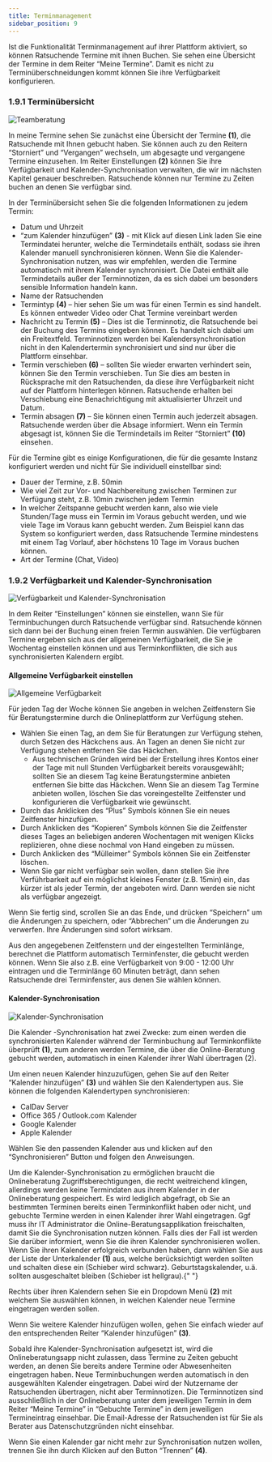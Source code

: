 ```yaml
---
title: Terminmanagement
sidebar_position: 9
---
```



Ist die Funktionalität Terminmanagement auf ihrer Plattform aktiviert, so können Ratsuchende Termine mit ihnen Buchen. Sie sehen eine Übersicht der Termine in dem Reiter “Meine Termine”. Damit es nicht zu Terminüberschneidungen kommt können Sie ihre Verfügbarkeit konfigurieren.

### 1.9.1 Terminübersicht

![Teamberatung](../../../static/img/images-onlineberatung/01_Berater_Terminübersicht.png)

In meine Termine sehen Sie zunächst eine Übersicht der Termine <strong>(1)</strong>, die Ratsuchende mit Ihnen gebucht haben. Sie können auch zu den Reitern “Storniert” und “Vergangen” wechseln, um abgesagte und vergangene Termine einzusehen. Im Reiter Einstellungen <strong>(2)</strong> können Sie ihre Verfügbarkeit und Kalender-Synchronisation verwalten, die wir im nächsten Kapitel genauer beschreiben. Ratsuchende können nur Termine zu Zeiten buchen an denen Sie verfügbar sind.

<span>
  In der Terminübersicht sehen Sie die folgenden Informationen zu jedem Termin:
</span>

- Datum und Uhrzeit
- “zum Kalender hinzufügen” <strong>(3)</strong> - mit Klick auf diesen Link laden Sie eine Termindatei herunter, welche die Termindetails enthält, sodass sie ihren Kalender manuell synchronisieren können. Wenn Sie die Kalender-Synchronisation nutzen, was wir empfehlen, werden die Termine automatisch mit ihrem Kalender synchronisiert.
  Die Datei enthält alle Termindetails außer der Terminnotizen, da es sich dabei um besonders sensible Information handeln kann.
- Name der Ratsuchenden
- Termintyp <strong>(4)</strong> – hier sehen Sie um was für einen Termin es sind handelt. Es können entweder Video oder Chat Termine vereinbart werden
- Nachricht zu Termin <strong>(5)</strong> – Dies ist die Terminnotiz, die Ratsuchende bei der Buchung des Termins eingeben können. Es handelt sich dabei um ein Freitextfeld. Terminnotizen werden bei Kalendersynchronisation nicht in den Kalendertermin synchronisiert und sind nur über die Plattform einsehbar.
- Termin verschieben <strong>(6)</strong> – sollten Sie wieder erwarten verhindert sein, können Sie den Termin verschieben. Tun Sie dies am besten in Rücksprache mit den Ratsuchenden, da diese ihre Verfügbarkeit nicht auf der Plattform hinterlegen können. Ratsuchende erhalten bei Verschiebung eine Benachrichtigung mit aktualisierter Uhrzeit und Datum.
- Termin absagen <strong>(7)</strong> – Sie können einen Termin auch jederzeit absagen. Ratsuchende werden über die Absage informiert. Wenn ein Termin abgesagt ist, können Sie die Termindetails im Reiter “Storniert” <strong>(10)</strong> einsehen.

<span>
  Für die Termine gibt es einige Konfigurationen, die für die gesamte Instanz
  konfiguriert werden und nicht für Sie individuell einstellbar sind:
</span>

- Dauer der Termine, z.B. 50min
- Wie viel Zeit zur Vor- und Nachbereitung zwischen Terminen zur Verfügung steht, z.B. 10min zwischen jedem Termin
- In welcher Zeitspanne gebucht werden kann, also wie viele Stunden/Tage muss ein Termin im Voraus gebucht werden, und wie viele Tage im Voraus kann gebucht werden. Zum Beispiel kann das System so konfiguriert werden, dass Ratsuchende Termine mindestens mit einem Tag Vorlauf, aber höchstens 10 Tage im Voraus buchen können.
- Art der Termine (Chat, Video)

### 1.9.2 Verfügbarkeit und Kalender-Synchronisation

![Verfügbarkeit und Kalender-Synchronisation](../../../static/img/images-onlineberatung/01_Berater_Verfügbarkeit_Kalender.png)

In dem Reiter “Einstellungen” können sie einstellen, wann Sie für Terminbuchungen durch Ratsuchende verfügbar sind. Ratsuchende können sich dann bei der Buchung einen freien Termin auswählen. Die verfügbaren Termine ergeben sich aus der allgemeinen Verfügbarkeit, die Sie je Wochentag einstellen können und aus Terminkonflikten, die sich aus synchronisierten Kalendern ergibt.

#### Allgemeine Verfügbarkeit einstellen

![Allgemeine Verfügbarkeit](../../../static/img/images-onlineberatung/01_Berater_AllgemeineVerfügbarkeit.png)

<span>
  Für jeden Tag der Woche können Sie angeben in welchen Zeitfenstern Sie für
  Beratungstermine durch die Onlineplattform zur Verfügung stehen.
</span>

- Wählen Sie einen Tag, an dem Sie für Beratungen zur Verfügung stehen, durch Setzen des Häckchens aus. An Tagen an denen Sie nicht zur Verfügung stehen entfernen Sie das Häckchen.
  - Aus technischen Gründen wird bei der Erstellung ihres Kontos einer der Tage mit null Stunden Verfügbarkeit bereits vorausgewählt; sollten Sie an diesem Tag keine Beratungstermine anbieten entfernen Sie bitte das Häckchen. Wenn Sie an diesem Tag Termine anbieten wollen, löschen Sie das voreingestellte Zeitfenster und konfigurieren die Verfügbarkeit wie gewünscht.
- Durch das Anklicken des “Plus” Symbols können Sie ein neues Zeitfenster hinzufügen.
- Durch Anklicken des “Kopieren” Symbols können Sie die Zeitfenster dieses Tages an beliebigen anderen Wochentagen mit wenigen Klicks replizieren, ohne diese nochmal von Hand eingeben zu müssen.
- Durch Anklicken des “Mülleimer” Symbols können Sie ein Zeitfenster löschen.
- Wenn Sie gar nicht verfügbar sein wollen, dann stellen Sie ihre Verführbarkeit auf ein möglichst kleines Fenster (z.B. 15min) ein, das kürzer ist als jeder Termin, der angeboten wird. Dann werden sie nicht als verfügbar angezeigt.

Wenn Sie fertig sind, scrollen Sie an das Ende, und drücken “Speichern” um die Änderungen zu speichern, oder “Abbrechen” um die Änderungen zu verwerfen. Ihre Änderungen sind sofort wirksam.

Aus den angegebenen Zeitfenstern und der eingestellten Terminlänge, berechnet die Plattform automatisch Terminfenster, die gebucht werden können. Wenn Sie also z.B. eine Verfügbarkeit von 9:00 - 12:00 Uhr eintragen und die Terminlänge 60 Minuten beträgt, dann sehen Ratsuchende drei Terminfenster, aus denen Sie wählen können.

#### Kalender-Synchronisation

![Kalender-Synchronisation](../../../static/img/images-onlineberatung/01_Berater_KalenderSynchronisation.png)

Die Kalender -Synchronisation hat zwei Zwecke: zum einen werden die synchronisierten Kalender während der Terminbuchung auf Terminkonflikte überprüft <strong>(1)</strong>, zum anderen werden Termine, die über die Online-Beratung gebucht werden, automatisch in einen Kalender ihrer Wahl übertragen (2).

<span>
  Um einen neuen Kalender hinzuzufügen, gehen Sie auf den Reiter “Kalender
  hinzufügen” <strong>(3)</strong> und wählen Sie den Kalendertypen aus. Sie
  können die folgenden Kalendertypen synchronisieren:
</span>

- CalDav Server
- Office 365 / Outlook.com Kalender
- Google Kalender
- Apple Kalender

Wählen Sie den passenden Kalender aus und klicken auf den “Synchronisieren” Button und folgen den Anweisungen.

<PrimaryNote>
  Um die Kalender-Synchronisation zu ermöglichen braucht die Onlineberatung
  Zugriffsberechtigungen, die recht weitreichend klingen, allerdings werden
  keine Termindaten aus ihrem Kalender in der Onlineberatung gespeichert. Es
  wird lediglich abgefragt, ob Sie an bestimmten Terminen bereits einen
  Terminkonflikt haben oder nicht, und gebuchte Termine werden in einen Kalender
  ihrer Wahl eingetragen. Ggf muss ihr IT Administrator die
  Online-Beratungsapplikation freischalten, damit Sie die Synchronisation nutzen
  können. Falls dies der Fall ist werden Sie darüber informiert, wenn Sie die
  ihren Kalender synchronisieren wollen.
</PrimaryNote>
Wenn Sie ihren Kalender erfolgreich verbunden haben, dann wählen Sie aus der Liste
der Unterkalender <strong>(1)</strong> aus, welche berücksichtigt werden sollten
und schalten diese ein (Schieber wird schwarz). Geburtstagskalender, u.ä. sollten
ausgeschaltet bleiben (Schieber ist hellgrau).{" "}

Rechts über ihren Kalendern sehen Sie ein Dropdown Menü <strong>(2)</strong> mit welchem Sie auswählen können, in welchen Kalender neue Termine eingetragen werden sollen.

Wenn Sie weitere Kalender hinzufügen wollen, gehen Sie einfach wieder auf den entsprechenden Reiter “Kalender hinzufügen” <strong>(3)</strong>.

Sobald ihre Kalender-Synchronisation aufgesetzt ist, wird die Onlineberatungsapp nicht zulassen, dass Termine zu Zeiten gebucht werden, an denen Sie bereits andere Termine oder Abwesenheiten eingetragen haben. Neue Terminbuchungen werden automatisch in den ausgewählten Kalender eingetragen. Dabei wird der Nutzername der Ratsuchenden übertragen, nicht aber Terminnotizen. Die Terminnotizen sind ausschließlich in der Onlineberatung unter dem jeweiligen Termin in dem Reiter “Meine Termine” in “Gebuchte Termine” in dem jeweiligen Termineintrag einsehbar.
Die Email-Adresse der Ratsuchenden ist für Sie als Berater aus Datenschutzgründen nicht einsehbar.

Wenn Sie einen Kalender gar nicht mehr zur Synchronisation nutzen wollen, trennen Sie ihn durch Klicken auf den Button “Trennen” <strong>(4)</strong>.
